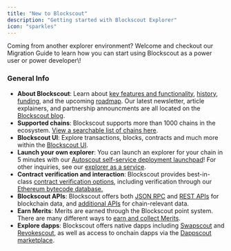 ```yaml
---
title: "New to Blockscout"
description: "Getting started with Blockscout Explorer"
icon: "sparkles"
---
```


<Note>
  Coming from another explorer environment? Welcome and checkout our Migration Guide to learn how you can start using Blockscout as a power user or power developer\!
</Note>

### General Info

- **About Blockscout**: Learn about [key features and functionality](/about/features), [history](https://www.blog.blockscout.com/blockscout-news-january-2025/), [funding](/about/funding), and the upcoming [roadmap](/about/roadmap). Our latest newsletter, article explainers, and partnership announcments are all located on the[ Blockscout blog](https://www.blog.blockscout.com/).
- **Supported chains**:  Blockscout supports more than 1000 chains in the ecosystem. [View a searchable list of chains here](https://chains.blockscout.com/).
- **Blockscout UI**: Explore transactions, blocks, contracts and much more within the [Blockscout UI](/using-blockscout/overviews).
- **Launch your own explorer**: You can launch an explorer for your chain in 5 minutes with our [Autoscout self-service deployment launchpad](/using-blockscout/autoscout)\! For other inquiries, see our [explorer as a service](/resources/premium-features).
- **Contract verification and interaction**: Blockscout provides best-in-class [contract verification options](/devs/verification), including verification through our [Ethereum bytecode database.](/devs/verification/ethereum-bytecode-database-microservice)
- **Blockscout APIs**:  Blockscout offers both [JSON RPC](/devs/apis) and [REST APIs](/devs/apis/rest) for blockchain data, and [additional APIs](/devs/apis) for chain-relevant data.
- **Earn Merits**: Merits are earned through the Blockscout point system. There are many different ways to [earn and collect Merits](/using-blockscout/merits).
- **Explore dapps**:  Blockscout offers native dapps including [Swapscout](/using-blockscout/swapscout) and [Revokescout](/using-blockscout/revokescout), as well as access to onchain dapps via the [Dappscout marketplace](/using-blockscout/blockscout-apps).